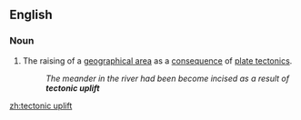 ==English==

===Noun===
{{en-noun}}

# The raising of a [[geographical area]] as a [[consequence]] of [[plate tectonics]].
#: ''The meander in the river had been become incised as a result of '''tectonic uplift'''''

[[zh:tectonic uplift]]